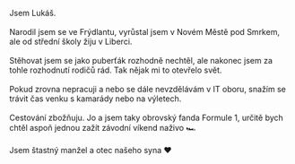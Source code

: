Jsem Lukáš.
\
\
Narodil jsem se ve Frýdlantu,
vyrůstal jsem v Novém Městě pod Smrkem,
ale od střední školy žiju v Liberci.
\
\
Stěhovat jsem se jako puberťák rozhodně
nechtěl, ale nakonec jsem za tohle rozhodnutí
rodičů rád. Tak nějak mi to otevřelo svět.
\
\
Pokud zrovna nepracuji a nebo se dále
nevzdělávám v IT oboru, snažím se trávit
čas venku s kamarády nebo na výletech.
\
\
Cestování zbožňuju. Jo a jsem taky obrovský
fanda Formule 1, určitě bych chtěl aspoň
jednou zažít závodní víkend naživo 🏎️
\
\
Jsem štastný manžel a otec našeho syna ❤️
